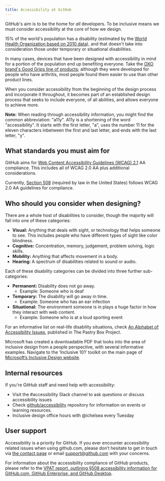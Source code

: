 ```yaml
---
title: Accessibility at GitHub
---
```


GitHub's aim is to be the home for *all* developers. To be inclusive means we must consider accessibility at the core of how we design. 

15% of the world's population has a disability (estimated by the [World Health Organization based on 2010 data](https://www.who.int/disabilities/world_report/2011/report/en/)), and that doesn't take into consideration those under temporary or situational disabilities. 

In many cases, devices that have been designed with accessibility in mind for a portion of the population end up benefiting everyone. Take the [OXO brand's Good Grips line of products](https://www.oxo.com/blog/behind-the-scenes/behind-design-oxos-iconic-good-grips-handles/); although they were developed for people who have arthritis, most people found them easier to use than other product lines.

When you consider accessibility from the beginning of the design process and incorporate it throughout, it becomes part of an established design process that seeks to include everyone, of all abilities, and allows everyone to achieve more.

**Note:** When reading through accessibility information, you might find the common abbreviation: "a11y". A11y is a shortening of the word "accessibility". It starts with the first letter, "a", uses the number 11 for the eleven characters inbetween the first and last letter, and ends with the last letter, "y".

## What standards you must aim for 
GitHub aims for [Web Content Accessibility Guidelines (WCAG) 2.1](https://www.w3.org/TR/WCAG21/) AA compliance. This includes all of WCAG 2.0 AA plus additional considerations. 

Currently, [Section 508](https://www.access-board.gov/guidelines-and-standards/communications-and-it/about-the-ict-refresh/overview-of-the-final-rule) (required by law in the United States) follows WCAG 2.0 AA guidelines for compliance. 

## Who should you consider when designing? 
There are a whole host of disabilities to consider, though the majority will fall into one of these categories: 
- **Visual:** Anything that deals with sight, or technology that helps someone to see. This includes people who have different types of sight like color blindness.
- **Cognitive:** Concentration, memory, judgement, problem solving, logic skills. 
- **Mobility:** Anything that affects movement in a body. 
- **Hearing:** A spectrum of disabilities related to sound or audio.

Each of these disability categories can be divided into three further sub-categories:
- **Permanent:** Disability does not go away.
  - Example: Someone who is deaf
- **Temporary:** The disability will go away in time.
  - Example: Someone who has an ear infection
- **Situational:** The environment someone is in plays a huge factor in how they interact with web content. 
  - Example: Someone who is at a loud sporting event

For an informative list on real-life disability situations, check [An Alphabet of Accessibility Issues](https://the-pastry-box-project.net/anne-gibson/2014-july-31), published in The Pastry Box Project.

Microsoft has created a downloadable PDF that looks into the area of inclusive design from a people perspective, with several informative examples. Navigate to the ‘Inclusive 101’ toolkit on the main page of [Microsoft’s Inclusive Design website](https://www.microsoft.com/design/inclusive/).

## Internal resources
If you're GitHub staff and need help with accessibility:
- Visit the #accessibility Slack channel to ask questions or discuss accessibility issues
- Check [github/accessibility](https://github.com/github/accessibility) repository for information on events or learning resources. 
- Inclusive design office hours with @ichelsea every Tuesday

## User support
Accessibility is a priority for GitHub. If you ever encounter accessibility related issues when using github.com, please don’t hesitate to get in touch via [the contact page](https://support.github.com/contact) or email [support@github.com](support@github.com) with your concerns.

For information about the accessibility compliance of GitHub products, please refer to the [VPAT report, outlining §508 accessibility information for GitHub.com, GitHub Enterprise, and GitHub Desktop](https://government.github.com/accessibility/).
